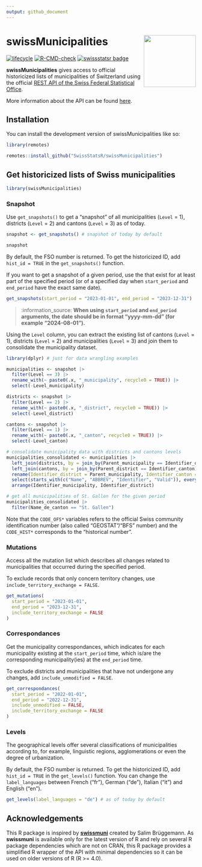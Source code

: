 ```yaml
---
output: github_document
---
```


<!-- README.md is generated from README.Rmd. Please edit that file -->

# swissMunicipalities <img src="man/figures/logo.png" align="right" height="138" />

<!-- badges: start -->
[![lifecycle](https://lifecycle.r-lib.org/articles/figures/lifecycle-experimental.svg)](https://github.com/swissStatsR/swissMunicipalities/)
[![R-CMD-check](https://github.com/SwissStatsR/swissMunicipalities/actions/workflows/R-CMD-check.yaml/badge.svg)](https://github.com/SwissStatsR/swissMunicipalities/actions/workflows/R-CMD-check.yaml)
[![swissstatsr badge](https://swissstatsr.r-universe.dev/badges/:name)](https://swissstatsr.r-universe.dev/)
<!-- badges: end -->

**swissMunicipalities** gives access to official historicized lists of municipalities of Switzerland using the official [REST API of the Swiss Federal Statistical Office](https://www.bfs.admin.ch/bfs/de/home/dienstleistungen/forschung/api/api-gemeinde.html).

More information about the API can be found [here](https://www.bfs.admin.ch/bfs/de/home/dienstleistungen/forschung/api/api-gemeinde.html).

## Installation

You can install the development version of swissMunicipalities like so:

``` r
library(remotes)

remotes::install_github("SwissStatsR/swissMunicipalities")
```

## Get historicized lists of Swiss municipalities

```r
library(swissMunicipalities)
```

### Snapshot

Use `get_snapshots()` to get a "snapshot" of all municipalities (`Level` = 1), districts (`Level` = 2) and cantons (`Level` = 3) as of today.

```r
snapshot <- get_snapshots() # snapshot of today by default

snapshot
```

By default, the FSO number is returned. To get the historicized ID, add `hist_id = TRUE` in the `get_snapshots()` function.

If you want to get a snapshot of a given period, use the  that exist for at least part of the specified period (or of a specified day when `start_period` and `end_period` have the exact same date).

```r
get_snapshots(start_period = "2023-01-01", end_period = "2023-12-31")
```

> :information_source: **When using `start_period` and `end_period` arguments, the date should be in format "yyyy-mm-dd" (for example "2024-08-01").**

Using the `Level` column, you can extract the existing list of cantons (`Level` = 1), districts (`Level` = 2) and municipalities (`Level` = 3) and join them to consolidate the municipality dataset.

```r
library(dplyr) # just for data wrangling examples

municipalities <- snapshot |> 
  filter(Level == 3) |>
  rename_with(~ paste0(.x, "_municipality", recycle0 = TRUE)) |>
  select(-Level_municipality)

districts <- snapshot |> 
  filter(Level == 2) |>
  rename_with(~ paste0(.x, "_district", recycle0 = TRUE)) |>
  select(-Level_district)

cantons <- snapshot |> 
  filter(Level == 1) |>
  rename_with(~ paste0(.x, "_canton", recycle0 = TRUE)) |>
  select(-Level_canton)

# consolidate municipality data with districts and cantons levels
municipalities_consolidated <- municipalities |>
  left_join(districts, by = join_by(Parent_municipality == Identifier_district)) |>
  left_join(cantons, by = join_by(Parent_district == Identifier_canton)) |>
  rename(Identifier_district = Parent_municipality, Identifier_canton = Parent_district) |>
  select(starts_with(c("Name", "ABBREV", "Identifier", "Valid")), everything()) |>
  arrange(Identifier_municipality, Identifier_district)

# get all municipalities of St. Gallen for the given period
municipalities_consolidated |>
  filter(Name_de_canton == "St. Gallen")
```

Note that the `CODE_OFS*` variables refers to the official Swiss community identification number (also called "GEOSTAT"/"BFS" number) and the `CODE_HIST*` corresponds to the "historical number".

### Mutations

Access all the mutation list which describes all changes related to municipalities that occurred during the specified period.

To exclude records that only concern territory changes, use `include_territory_exchange = FALSE`.

```r
get_mutations(
  start_period = "2023-01-01", 
  end_period = "2023-12-31", 
  include_territory_exchange = FALSE
)
```

### Correspondances

Get the municipality correspondances, which indicates for each municipality existing at the `start_period` time, which is/are the corresponding municipality(ies) at the `end_period` time.

To exclude districts and municipalities that have not undergone any changes, add `include_unmodified = FALSE`.

```r
get_correspondances(
  start_period = "2022-01-01", 
  end_period = "2022-12-31", 
  include_unmodified = FALSE, 
  include_territory_exchange = FALSE
)
```

### Levels

The geographical levels offer several classifications of municipalities according to, for example, linguistic regions, agglomerations or even the degree of urbanization.

By default, the FSO number is returned. To get the historicized ID, add `hist_id = TRUE` in the `get_levels()` function. You can change the `label_languages` between French ("fr"), German ("de"), Italian ("it") and English ("en").

```r
get_levels(label_languages = "de") # as of today by default
```

## Acknowledgements

This R package is inspired by **[swissmuni](https://gitlab.com/rpkg.dev/swissmuni/)** created by Salim Brüggemann. As **swissmuni** is available only for the latest version of R and rely on several R package dependencies which are not on CRAN, this R package provides a simplified R wrapper of the API with minimal dependencies so it can be used on older versions of R (R >= 4.0).
